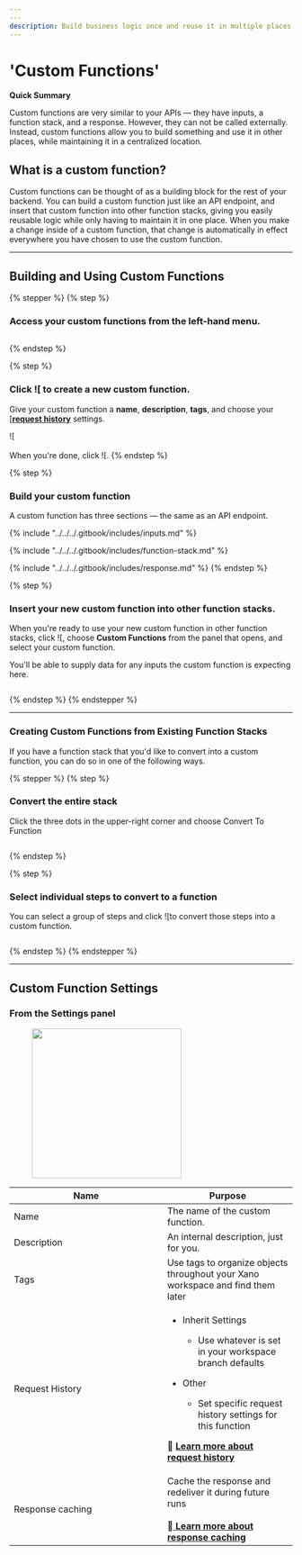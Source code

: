 ```yaml
---
---
description: Build business logic once and reuse it in multiple places
---
```


# 'Custom Functions'

<Info>

**Quick Summary**

Custom functions are very similar to your APIs — they have inputs, a function stack, and a response. However, they can not be called externally. Instead, custom functions allow you to build something and use it in other places, while maintaining it in a centralized location.

</Info>

## What is a custom function?

Custom functions can be thought of as a building block for the rest of your backend. You can build a custom function just like an API endpoint, and insert that custom function into other function stacks, giving you easily reusable logic while only having to maintain it in one place. When you make a change inside of a custom function, that change is automatically in effect everywhere you have chosen to use the custom function.

***

## Building and Using Custom Functions

{% stepper %}
{% step %}
### Access your custom functions from the left-hand menu.

<div align="left"><figure><img src="../../..//assets/CleanShot 2024-12-27 at 14.31.52 (1).png" alt=""><figcaption></figcaption></figure></div>
{% endstep %}

{% step %}
### Click ![[](<../../../.gitbook/assets/CleanShot 2024-12-27 at 14.33.50.png>) to create a new custom function.

Give your custom function a **name**, **description**, **tags**, and choose your [[**request history**](../../../maintenance-monitoring-and-logging/request-history.mdx) settings.

![[](<../../../.gitbook/assets/CleanShot 2024-12-27 at 14.35.27.png>)\
\
When you're done, click ![[](<../../../.gitbook/assets/CleanShot 2024-12-27 at 14.35.57.png>).
{% endstep %}

{% step %}
### Build your custom function

A custom function has three sections — the same as an API endpoint.

{% include "../../../.gitbook/includes/inputs.md" %}

{% include "../../../.gitbook/includes/function-stack.md" %}

{% include "../../../.gitbook/includes/response.md" %}
{% endstep %}

{% step %}
### Insert your new custom function into other function stacks.

When you're ready to use your new custom function in other function stacks, click ![[](<../../../.gitbook/assets/CleanShot 2024-12-27 at 14.40.23.png>), choose **Custom Functions** from the panel that opens, and select your custom function.

You'll be able to supply data for any inputs the custom function is expecting here.

<div align="left"><figure><img src="../../..//assets/CleanShot 2024-12-27 at 14.41.28.png" alt=""><figcaption></figcaption></figure></div>
{% endstep %}
{% endstepper %}

***

### Creating Custom Functions from Existing Function Stacks

If you have a function stack that you'd like to convert into a custom function, you can do so in one of the following ways.

{% stepper %}
{% step %}
### Convert the entire stack

Click the three dots in the upper-right corner and choose Convert To Function

<div align="left"><figure><img src="../../..//assets/CleanShot 2025-02-12 at 12.13.55.png" alt=""><figcaption></figcaption></figure></div>
{% endstep %}

{% step %}
### Select individual steps to convert to a function

You can select a group of steps and click ![[](<../../../.gitbook/assets/CleanShot 2025-02-12 at 12.16.11.png>)to convert those steps into a custom function.

<figure><img src="../../..//assets/CleanShot 2025-02-12 at 12.14.46.gif" alt=""><figcaption></figcaption></figure>
{% endstep %}
{% endstepper %}

***

## Custom Function Settings

### From the Settings panel

<div align="left"><figure><img src="../../..//assets/CleanShot 2024-12-23 at 09.56.20 (1).png" alt="" width="266"><figcaption></figcaption></figure></div>

<table><thead><tr><th width="257">Name</th><th>Purpose</th></tr></thead><tbody><tr><td>Name</td><td>The name of the custom function.</td></tr><tr><td>Description</td><td>An internal description, just for you.</td></tr><tr><td>Tags</td><td>Use tags to organize objects throughout your Xano workspace and find them later</td></tr><tr><td>Request History</td><td><ul><li><p>Inherit Settings</p><ul><li>Use whatever is set in your workspace branch defaults</li></ul></li><li><p>Other</p><ul><li>Set specific request history settings for this function</li></ul></li></ul><p><span data-gb-custom-inline data-tag="emoji" data-code="1f4d6">📖</span> <a href="../../../maintenance-monitoring-and-logging/request-history.mdx"><strong>Learn more about request history</strong></a></p></td></tr><tr><td>Response caching</td><td>Cache the response and redeliver it during future runs<br><br><span data-gb-custom-inline data-tag="emoji" data-code="1f4d6">📖</span><a href="../../additional-features/response-caching.mdx"> <strong>Learn more about response caching</strong></a></td></tr></tbody></table>
